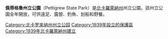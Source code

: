 {{Multiple issues|
{{Expand language|1=en|time=2020-06-25T09:43:41+00:00}}
{{Unreferenced|time=2020-06-25T09:43:41+00:00}}
}}
{{Geobox
<!-- *** Name section *** -->
| native_name = Pettigrew State Park
| name = 佩蒂格魯州立公園
| other_name1 = 
<!-- *** Category *** -->
| category_local = {{link-en|List of North Carolina state parks|North Carolina State Park}}
| category_iucn = III
<!-- *** Image *** -->
| image = 
| image_caption = 
<!-- *** Etymology *** --->
| etymology_type = 命名者
| etymology = {{link-en|J. Johnston Pettigrew|詹姆斯·约翰斯顿·佩蒂格鲁|J. Johnston Pettigrew}}
<!-- *** Country etc. *** -->
| country = 美國
| state = 北卡羅萊納州
| region_type = 縣
| region = [[蒂勒爾縣_(北卡羅萊納州)|蒂勒爾縣]]
| region1 = [[華盛頓縣_(北卡羅萊納州)|華盛頓縣]]
| district_type = 
| district = 
| city = 
| city1 =
<!-- *** Geography *** --> 
| location = 
| lat_d = 35
| lat_m = 47
| lat_s = 50
| lat_NS = N
| long_d = 76
| long_m = 25
| long_s = 19
| long_EW = W
| elevation_imperial = 10
| elevation_round = 1
| area_unit = acre
| area_imperial = 17800
| area_round = 1
| area1_imperial = 
| area1_type = 
| length_imperial = 
| length_orientation = 
| width_imperial = 
| width_orientation = 
| highest = 
| highest location = 
| highest_lat_d = 
| highest_lat_m = 
| highest_lat_s = 
| highest_lat_NS = 
| highest_long_d = 
| highest_long_m = 
| highest_long_s = 
| highest_long_EW =
| highest_elevation_imperial = 
| lowest = 
| lowest_location =
| lowest_lat_d = 
| lowest_lat_m = 
| lowest_lat_s = 
| lowest_lat_NS = 
| lowest_long_d = 
| lowest_long_m = 
| lowest_long_s = 
| lowest_long_EW =
| lowest_elevation_imperial =
<!-- *** Nature *** -->
| biome =
| biome_share = 
| biome1 =
| biome1_share = 
| geology = 
| geology1 = 
| plant = 
| plant1 = 
| animal = 
| animal1 =
<!-- *** People *** -->
| established_type =
| established = 1939年
| established1_type =
| established1 = 
| management_body = North Carolina Department of Environment and Natural Resources
| management_location =
| management_lat_d = 
| management_lat_m = 
| management_lat_s = 
| management_lat_NS = 
| management_long_d = 
| management_long_m = 
| management_long_s = 
| management_long_EW =
| management_elevation =
| visitation =
| visitation_year =
<!-- *** Free fields *** -->
| free_type = 
| free = 
| free1_type = 
| free1 = 
<!-- *** Map section *** -->
| map = North Carolina Locator Map.PNG
| map_caption = 在北卡羅萊納州的位置
| map_locator = North Carolina
| map_first =
<!-- *** Website *** -->
| website = [http://www.ncparks.gov/Visit/parks/pett/main.php Pettigrew State Park]
}}
'''佩蒂格魯州立公園'''（Pettigrew State Park）是[[北卡羅萊納州|北卡羅萊納州]]州立公園。該州立公園全年開放，可供遠足、露營、釣魚、划船和野餐。

[[Category:北卡罗来纳州州立公园|Category:北卡罗来纳州州立公园]]
[[Category:1939年設立的保護區|Category:1939年設立的保護區]]
[[Category:1939年北卡羅萊納州建立|Category:1939年北卡羅萊納州建立]]
